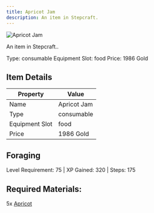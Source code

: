 ```yaml
---
title: Apricot Jam
description: An item in Stepcraft.
---
```


<div className="flex items-start gap-6 mb-8">
  <div className="flex-shrink-0">
    <img src="/assets/resources/foraging/apricot_jam.png" alt="Apricot Jam" className="w-24 h-24 border rounded-lg" />
  </div>
  <div className="flex-1">
    <div className="space-y-2">
      <p className="text-lg text-muted-foreground">An item in Stepcraft..</p>
      <div className="flex flex-wrap gap-4 text-sm">
        <span className="px-2 py-1 bg-green-100 dark:bg-green-900 rounded-md">
          Type: consumable
        </span>
        <span className="px-2 py-1 bg-purple-100 dark:bg-purple-900 rounded-md">
          Equipment Slot: food
        </span>
        <span className="px-2 py-1 bg-yellow-100 dark:bg-yellow-900 rounded-md">
          Price: 1986 Gold
        </span>
      </div>
    </div>
  </div>
</div>

## Item Details
| Property | Value |
|----------|-------|
| Name | Apricot Jam |
| Type | consumable |
| Equipment Slot | food |
| Price | 1986 Gold |

## Foraging
Level Requirement: 75 | XP Gained: 320 | Steps: 175

## Required Materials:
5x [Apricot](/docs/resources/individual/apricot)

